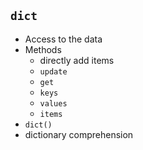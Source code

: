 
## `dict` 


- Access to the data
- Methods
    - directly add items
    - `update`
    - `get`
    - `keys`
    - `values`
    - `items`
- `dict()`
- dictionary comprehension